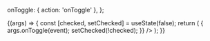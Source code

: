 
<Meta title="Components/Radiobutton" />

  onToggle: { action: 'onToggle' },
};

<Canvas>
  <Story
    name="Default"
    args={{
      id: '123',
      name: 'my-radiobutton',
      checked: false,
      disabled: false,
    }}
    argTypes={commonArgTypes}
  >
    {(args) => {
      const [checked, setChecked] = useState(false);
      return (
        <RadioButton
          {...args}
          checked={checked}
          onToggle={(event) => {
            args.onToggle(event);
            setChecked(!checked);
          }}
        />
      );
    }}
  </Story>
</Canvas>

<ArgsTable story="Default" />
